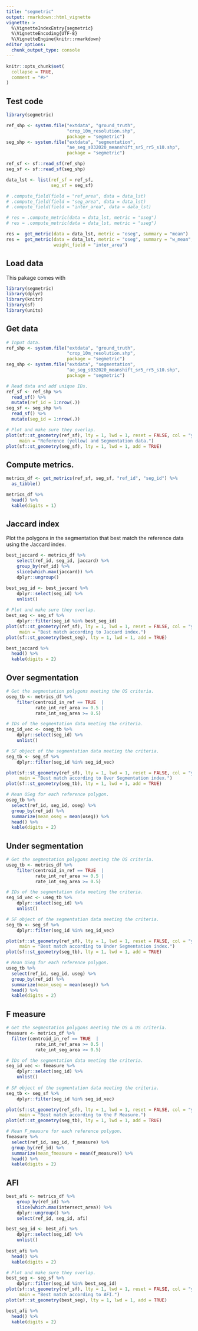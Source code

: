```yaml
---
title: "segmetric"
output: rmarkdown::html_vignette
vignette: >
  %\VignetteIndexEntry{segmetric}
  %\VignetteEncoding{UTF-8}
  %\VignetteEngine{knitr::rmarkdown}
editor_options: 
  chunk_output_type: console
---
```


```r
knitr::opts_chunk$set(
  collapse = TRUE,
  comment = "#>"
)
```

## Test code

```r
library(segmetric)

ref_shp <- system.file("extdata", "ground_truth", 
                       "crop_10m_resolution.shp", 
                       package = "segmetric")
seg_shp <- system.file("extdata", "segmentation", 
                       "ae_seg_s032020_meanshift_sr5_rr5_s10.shp",
                       package = "segmetric")

ref_sf <- sf::read_sf(ref_shp)
seg_sf <- sf::read_sf(seg_shp)

data_lst <- list(ref_sf = ref_sf, 
                 seg_sf = seg_sf)

# .compute_field(field = "ref_area", data = data_lst)
# .compute_field(field = "seg_area", data = data_lst)
# .compute_field(field = "inter_area", data = data_lst)

# res = .compute_metric(data = data_lst, metric = "oseg")
# res = .compute_metric(data = data_lst, metric = "useg")

res =  get_metric(data = data_lst, metric = "oseg", summary = "mean")
res =  get_metric(data = data_lst, metric = "oseg", summary = "w_mean", 
                  weight_field = "inter_area")

```




## Load data

This pakage comes with 

```r

library(segmetric)
library(dplyr)
library(knitr)
library(sf)
library(units)

```

## Get data 

```r

# Input data.
ref_shp <- system.file("extdata", "ground_truth", 
                       "crop_10m_resolution.shp", 
                       package = "segmetric")
seg_shp <- system.file("extdata", "segmentation", 
                       "ae_seg_s032020_meanshift_sr5_rr5_s10.shp",
                       package = "segmetric")

# Read data and add unique IDs.
ref_sf <- ref_shp %>%
  read_sf() %>%
  mutate(ref_id = 1:nrow(.))
seg_sf <- seg_shp %>%
  read_sf() %>%
  mutate(seg_id = 1:nrow(.))

# Plot and make sure they overlap.
plot(sf::st_geometry(ref_sf), lty = 1, lwd = 1, reset = FALSE, col = "yellow",
     main = "Reference (yellow) and Segmentation data.")
plot(sf::st_geometry(seg_sf), lty = 1, lwd = 1, add = TRUE)

```



## Compute metrics.

```r

metrics_df <- get_metrics(ref_sf, seg_sf, "ref_id", "seg_id") %>%
  as_tibble()

metrics_df %>%
  head() %>%
  kable(digits = 1)

```



## Jaccard index 

Plot the polygons in the segmentation that best match the reference data using
the Jaccard index.

```r

best_jaccard <- metrics_df %>%
    select(ref_id, seg_id, jaccard) %>%
    group_by(ref_id) %>%
    slice(which.max(jaccard)) %>%
    dplyr::ungroup() 

best_seg_id <- best_jaccard %>%
    dplyr::select(seg_id) %>%
    unlist()
    
# Plot and make sure they overlap.
best_seg <- seg_sf %>%
    dplyr::filter(seg_id %in% best_seg_id)
plot(sf::st_geometry(ref_sf), lty = 1, lwd = 1, reset = FALSE, col = "yellow",
     main = "Best match according to Jaccard index.")
plot(sf::st_geometry(best_seg), lty = 1, lwd = 1, add = TRUE)

best_jaccard %>%
  head() %>%
  kable(digits = 2)

```



## Over segmentation

```r

# Get the segmentation polygons meeting the OS criteria.
oseg_tb <- metrics_df %>%
    filter(centroid_in_ref == TRUE  | 
           rate_int_ref_area >= 0.5 |
           rate_int_seg_area >= 0.5) 

# IDs of the segmentation data meeting the criteria.
seg_id_vec <- oseg_tb %>%
    dplyr::select(seg_id) %>%
    unlist()

# SF object of the segmentation data meeting the criteria.
seg_tb <- seg_sf %>%
    dplyr::filter(seg_id %in% seg_id_vec)

plot(sf::st_geometry(ref_sf), lty = 1, lwd = 1, reset = FALSE, col = "yellow",
     main = "Best match according to Over Segmentation index.")
plot(sf::st_geometry(seg_tb), lty = 1, lwd = 1, add = TRUE)

# Mean OSeg for each reference polygon.
oseg_tb %>%
  select(ref_id, seg_id, oseg) %>%
  group_by(ref_id) %>%
  summarize(mean_oseg = mean(oseg)) %>%
  head() %>%
  kable(digits = 2)

```



## Under segmentation

```r

# Get the segmentation polygons meeting the OS criteria.
useg_tb <- metrics_df %>%
    filter(centroid_in_ref == TRUE  | 
           rate_int_ref_area >= 0.5 |
           rate_int_seg_area >= 0.5) 

# IDs of the segmentation data meeting the criteria.
seg_id_vec <- useg_tb %>%
    dplyr::select(seg_id) %>%
    unlist()

# SF object of the segmentation data meeting the criteria.
seg_tb <- seg_sf %>%
    dplyr::filter(seg_id %in% seg_id_vec)

plot(sf::st_geometry(ref_sf), lty = 1, lwd = 1, reset = FALSE, col = "yellow",
     main = "Best match according to Under Segmentation index.")
plot(sf::st_geometry(seg_tb), lty = 1, lwd = 1, add = TRUE)

# Mean USeg for each reference polygon.
useg_tb %>%
  select(ref_id, seg_id, useg) %>%
  group_by(ref_id) %>%
  summarize(mean_useg = mean(useg)) %>%
  head() %>%
  kable(digits = 2)

```



## F measure

```r

# Get the segmentation polygons meeting the OS & US criteria.
fmeasure <- metrics_df %>%
  filter(centroid_in_ref == TRUE  | 
           rate_int_ref_area >= 0.5 |
           rate_int_seg_area >= 0.5) 

# IDs of the segmentation data meeting the criteria.
seg_id_vec <- fmeasure %>%
    dplyr::select(seg_id) %>%
    unlist()
    
# SF object of the segmentation data meeting the criteria.
seg_tb <- seg_sf %>%
    dplyr::filter(seg_id %in% seg_id_vec)

plot(sf::st_geometry(ref_sf), lty = 1, lwd = 1, reset = FALSE, col = "yellow",
     main = "Best match according to the F Measure.")
plot(sf::st_geometry(seg_tb), lty = 1, lwd = 1, add = TRUE)

# Mean F_measure for each reference polygon.
fmeasure %>%
  select(ref_id, seg_id, f_measure) %>%
  group_by(ref_id) %>%
  summarize(mean_fmeasure = mean(f_measure)) %>%
  head() %>%
  kable(digits = 2)

```



## AFI

```r

best_afi <- metrics_df %>%
    group_by(ref_id) %>%
    slice(which.max(intersect_area)) %>%
    dplyr::ungroup() %>%
    select(ref_id, seg_id, afi)

best_seg_id <- best_afi %>%
    dplyr::select(seg_id) %>%
    unlist()
    
best_afi %>%
  head() %>%
  kable(digits = 2)

# Plot and make sure they overlap.
best_seg <- seg_sf %>%
    dplyr::filter(seg_id %in% best_seg_id)
plot(sf::st_geometry(ref_sf), lty = 1, lwd = 1, reset = FALSE, col = "yellow",
     main = "Best match according to AFI.")
plot(sf::st_geometry(best_seg), lty = 1, lwd = 1, add = TRUE)

best_afi %>%
  head() %>%
  kable(digits = 2)

```
